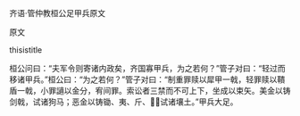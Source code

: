 


齐语·管仲教桓公足甲兵原文

原文

thisistitle

桓公问曰：“夫军令则寄诸内政矣，齐国寡甲兵，为之若何？”管子对曰：“轻过而移诸甲兵。”桓公曰：“为之若何？”管子对曰：“制重罪赎以犀甲一戟，轻罪赎以鞼盾一戟，小罪讁以金分，宥间罪。索讼者三禁而不可上下，坐成以束矢。美金以铸剑戟，试诸狗马；恶金以铸锄、夷、斤、，试诸壤土。”甲兵大足。

